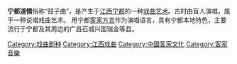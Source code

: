 {{expand|time=2009-11-07T17:15:57+00:00}}
{{unreferenced|time=2009-11-07T17:15:57+00:00}}
'''宁都道情'''俗称“鼓子曲”，是产生于[[江西|江西]][[宁都|宁都]]的一种[[戏曲|戏曲]][[艺术|艺术]]。古时由盲人演唱，属于一种说唱戏曲艺术。 用宁都[[客家方言|客家方言]]作为演唱语言，具有宁都本地特色，主要流行于宁都及其周边的广昌石城兴国瑞金等县。

{{戏曲小作品}}

[[Category:戏曲剧种|Category:戏曲剧种]]
[[Category:江西戏曲|Category:江西戏曲]]
[[Category:中國客家文化|Category:中國客家文化]]
[[Category:客家音樂|Category:客家音樂]]